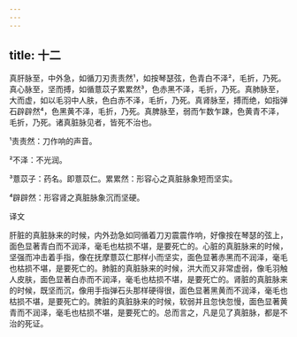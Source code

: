 ```yaml
---
---
---
```

title: 十二
---




真肝脉至，中外急，如循刀刃责责然¹，如按琴瑟弦，色青白不泽²，毛折，乃死。真心脉至，坚而搏，如循薏苡子累累然³，色赤黑不泽，毛折，乃死。真肺脉至，大而虚，如以毛羽中人肤，色白赤不泽，毛折，乃死。真肾脉至，搏而绝，如指弹石辟辟然⁴，色黑黄不泽，毛折，乃死。真脾脉至，弱而乍数乍踈，色黄青不泽，毛折，乃死。诸真脏脉见者，皆死不治也。

¹责责然：刀作响的声音。

²不泽：不光润。

³薏苡子：药名。即薏苡仁。累累然：形容心之真脏脉象短而坚实。

⁴辟辟然：形容肾之真脏脉象沉而坚硬。

译文

肝脏的真脏脉来的时候，内外劲急如同循着刀刃震震作响，好像按在琴瑟的弦上，面色显著青白而不润泽，毫毛也枯损不堪，是要死亡的。心脏的真脏脉来的时候，坚强而冲击着手指，像在抚摩薏苡仁那样小而坚实，面色显著赤黑而不润泽，毫毛也枯损不堪，是要死亡的。肺脏的真脏脉来的时候，洪大而又非常虚弱，像毛羽触人皮肤，面色显著白赤而不润泽，毫毛也枯损不堪，是要死亡的。肾脏的真脏脉来的时候，既坚而沉，像用手指弹石头那样硬得很，面色显著黑黄而不润泽，毫毛也枯损不堪，是要死亡的。脾脏的真脏脉来的时候，软弱并且忽快忽慢，面色显著黄青而不润泽，毫毛也枯损不堪，是要死亡的。总而言之，凡是见了真脏脉，都是不治的死证。